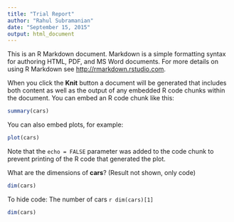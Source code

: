 ```yaml
---
title: "Trial Report"
author: "Rahul Subramanian"
date: "September 15, 2015"
output: html_document
---
```


This is an R Markdown document. Markdown is a simple formatting syntax for authoring HTML, PDF, and MS Word documents. For more details on using R Markdown see <http://rmarkdown.rstudio.com>.

When you click the **Knit** button a document will be generated that includes both content as well as the output of any embedded R code chunks within the document. You can embed an R code chunk like this:

```r
summary(cars)
```

You can also embed plots, for example:

```r
plot(cars)
```

Note that the `echo = FALSE` parameter was added to the code chunk to prevent printing of the R code that generated the plot.

What are the dimensions of **cars**?
(Result not shown, only code)
```r
dim(cars)

```

To hide code:
The number of cars `r dim(cars)[1]`

```r
dim(cars)
```

